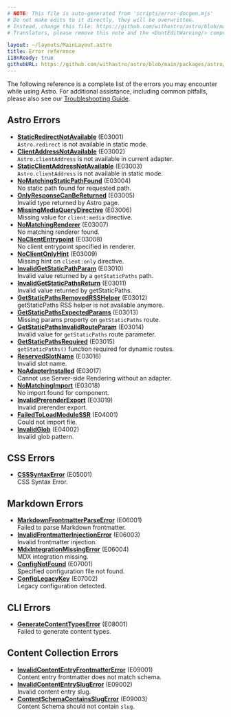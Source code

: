 ```yaml
---
# NOTE: This file is auto-generated from 'scripts/error-docgen.mjs'
# Do not make edits to it directly, they will be overwritten.
# Instead, change this file: https://github.com/withastro/astro/blob/main/packages/astro/src/core/errors/errors-data.ts
# Translators, please remove this note and the <DontEditWarning/> component.

layout: ~/layouts/MainLayout.astro
title: Error reference
i18nReady: true
githubURL: https://github.com/withastro/astro/blob/main/packages/astro/src/core/errors/errors-data.ts
---
```



<DontEditWarning />

The following reference is a complete list of the errors you may encounter while using Astro. For additional assistance, including common pitfalls, please also see our [Troubleshooting Guide](/en/guides/troubleshooting/).

## Astro Errors

- [**StaticRedirectNotAvailable**](/en/reference/errors/static-redirect-not-available/) (E03001)<br/>`Astro.redirect` is not available in static mode.
- [**ClientAddressNotAvailable**](/en/reference/errors/client-address-not-available/) (E03002)<br/>`Astro.clientAddress` is not available in current adapter.
- [**StaticClientAddressNotAvailable**](/en/reference/errors/static-client-address-not-available/) (E03003)<br/>`Astro.clientAddress` is not available in static mode.
- [**NoMatchingStaticPathFound**](/en/reference/errors/no-matching-static-path-found/) (E03004)<br/>No static path found for requested path.
- [**OnlyResponseCanBeReturned**](/en/reference/errors/only-response-can-be-returned/) (E03005)<br/>Invalid type returned by Astro page.
- [**MissingMediaQueryDirective**](/en/reference/errors/missing-media-query-directive/) (E03006)<br/>Missing value for `client:media` directive.
- [**NoMatchingRenderer**](/en/reference/errors/no-matching-renderer/) (E03007)<br/>No matching renderer found.
- [**NoClientEntrypoint**](/en/reference/errors/no-client-entrypoint/) (E03008)<br/>No client entrypoint specified in renderer.
- [**NoClientOnlyHint**](/en/reference/errors/no-client-only-hint/) (E03009)<br/>Missing hint on `client:only` directive.
- [**InvalidGetStaticPathParam**](/en/reference/errors/invalid-get-static-path-param/) (E03010)<br/>Invalid value returned by a `getStaticPaths` path.
- [**InvalidGetStaticPathsReturn**](/en/reference/errors/invalid-get-static-paths-return/) (E03011)<br/>Invalid value returned by getStaticPaths.
- [**GetStaticPathsRemovedRSSHelper**](/en/reference/errors/get-static-paths-removed-rsshelper/) (E03012)<br/>getStaticPaths RSS helper is not available anymore.
- [**GetStaticPathsExpectedParams**](/en/reference/errors/get-static-paths-expected-params/) (E03013)<br/>Missing params property on `getStaticPaths` route.
- [**GetStaticPathsInvalidRouteParam**](/en/reference/errors/get-static-paths-invalid-route-param/) (E03014)<br/>Invalid value for `getStaticPaths` route parameter.
- [**GetStaticPathsRequired**](/en/reference/errors/get-static-paths-required/) (E03015)<br/>`getStaticPaths()` function required for dynamic routes.
- [**ReservedSlotName**](/en/reference/errors/reserved-slot-name/) (E03016)<br/>Invalid slot name.
- [**NoAdapterInstalled**](/en/reference/errors/no-adapter-installed/) (E03017)<br/>Cannot use Server-side Rendering without an adapter.
- [**NoMatchingImport**](/en/reference/errors/no-matching-import/) (E03018)<br/>No import found for component.
- [**InvalidPrerenderExport**](/en/reference/errors/invalid-prerender-export/) (E03019)<br/>Invalid prerender export.
- [**FailedToLoadModuleSSR**](/en/reference/errors/failed-to-load-module-ssr/) (E04001)<br/>Could not import file.
- [**InvalidGlob**](/en/reference/errors/invalid-glob/) (E04002)<br/>Invalid glob pattern.
## CSS Errors

- [**CSSSyntaxError**](/en/reference/errors/csssyntax-error/) (E05001)<br/>CSS Syntax Error.
## Markdown Errors

- [**MarkdownFrontmatterParseError**](/en/reference/errors/markdown-frontmatter-parse-error/) (E06001)<br/>Failed to parse Markdown frontmatter.
- [**InvalidFrontmatterInjectionError**](/en/reference/errors/invalid-frontmatter-injection-error/) (E06003)<br/>Invalid frontmatter injection.
- [**MdxIntegrationMissingError**](/en/reference/errors/mdx-integration-missing-error/) (E06004)<br/>MDX integration missing.
- [**ConfigNotFound**](/en/reference/errors/config-not-found/) (E07001)<br/>Specified configuration file not found.
- [**ConfigLegacyKey**](/en/reference/errors/config-legacy-key/) (E07002)<br/>Legacy configuration detected.
## CLI Errors

- [**GenerateContentTypesError**](/en/reference/errors/generate-content-types-error/) (E08001)<br/>Failed to generate content types.
## Content Collection Errors

- [**InvalidContentEntryFrontmatterError**](/en/reference/errors/invalid-content-entry-frontmatter-error/) (E09001)<br/>Content entry frontmatter does not match schema.
- [**InvalidContentEntrySlugError**](/en/reference/errors/invalid-content-entry-slug-error/) (E09002)<br/>Invalid content entry slug.
- [**ContentSchemaContainsSlugError**](/en/reference/errors/content-schema-contains-slug-error/) (E09003)<br/>Content Schema should not contain `slug`.
